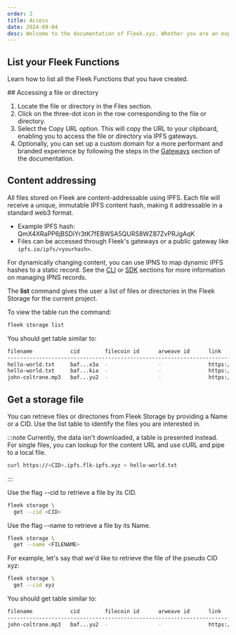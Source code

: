 ```yaml
---
order: 2
title: Access
date: 2024-09-04
desc: Welcome to the documentation of Fleek.xyz. Whether you are an expert or an absolute beginner, you'll find your answers here.
---
```



## List your Fleek Functions

Learn how to list all the Fleek Functions that you have created.

<Tabs>
<TabItem title="Platform">
## Accessing a file or directory

1. Locate the file or directory in the Files section.
2. Click on the three-dot icon in the row corresponding to the file or directory.
3. Select the Copy URL option. This will copy the URL to your clipboard, enabling you to access the file or directory via IPFS gateways.
4. Optionally, you can set up a custom domain for a more performant and branded experience by following the steps in the [Gateways](/docs/cli/gateways/) section of the documentation.

## Content addressing

All files stored on Fleek are content-addressable using IPFS. Each file will receive a unique, immutable IPFS content hash, making it addressable in a standard web3 format.

- Example IPFS hash: QmX4XRaPP6jBSDiYr3tK7fEBWSA5QURS8WZ87ZvPRJgAqK
- Files can be accessed through Fleek's gateways or a public gateway like `ipfs.io/ipfs/<yourhash>`.

For dynamically changing content, you can use IPNS to map dynamic IPFS hashes to a static record. See the [CLI](/docs/cli) or [SDK](/docs/sdk/) sections for more information on managing IPNS records.

</TabItem>

<TabItem title="CLI">

The **list** command gives the user a list of files or directories in the Fleek Storage for the current project.

To view the table run the command:

```sh
fleek storage list
```

You should get table similar to:

```sh
filename            cid        filecoin id      arweave id      link
----------------------------------------------------------------------------------------------------
hello-world.txt     baf...x3a  -                -               https://<CID>.ipfs.cf-ipfs.com
hello-world.txt     baf...kia  -                -               https://<CID>.ipfs.cf-ipfs.com
john-coltrane.mp3   baf...yu2  -                -               https://<CID>.custom-domain.xyz
```

## Get a storage file

You can retrieve files or directories from Fleek Storage by providing a Name or a CID. Use the list table to identify the files you are interested in.

:::note
Currently, the data isn't downloaded, a table is presented instead. For single files, you can lookup for the content URL and use cURL and pipe to a local file.

```sh
curl https://<CID>.ipfs.flk-ipfs.xyz > hello-world.txt
```

:::

Use the flag --cid to retrieve a file by its CID.

```sh
fleek storage \
  get --cid <CID>
```

Use the flag --name to retrieve a file by its Name.

```sh
fleek storage \
  get --name <FILENAME>
```

For example, let's say that we'd like to retrieve the file of the pseudo CID xyz:

```sh
fleek storage \
  get --cid xyz
```

You should get table similar to:

```sh
filename            cid        filecoin id      arweave id      link
----------------------------------------------------------------------------------------------------
john-coltrane.mp3   baf...yu2  -                -               https://<CID>.custom-domain.xyz
```

</TabItem>

</Tabs>
